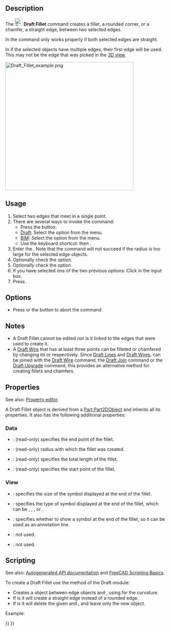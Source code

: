 <languages/>
<translate>

<!--T:1-->
{{Docnav
|[[Draft_Wire|Wire]]
|[[Draft_Arc|Arc]]
|[[Draft_Workbench|Draft]]
|IconL=Draft_Wire.svg
|IconR=Draft_Arc.svg
|IconC=Workbench_Draft.svg
}}

<!--T:2-->
{{GuiCommand
|Name=Draft Fillet
|MenuLocation=Drafting → Fillet<br>2D Drafting → Fillet
|Workbenches=[[Draft_Workbench|Draft]], [[BIM_Workbench|BIM]]
|Shortcut={{KEY|F}} {{KEY|I}}
|Version=0.19
|SeeAlso=[[Draft_Line|Draft Line]], [[Draft_Wire|Draft Wire]]
}}

==Description== <!--T:3-->

<!--T:4-->
The [[Image:Draft_Fillet.svg|24px]] '''Draft Fillet''' command creates a fillet, a rounded corner, or a chamfer, a straight edge, between two selected edges.

<!--T:35-->
In {{VersionMinus|0.21}} the command only works properly if both selected edges are straight.

<!--T:36-->
In {{VersionMinus|1.0}} if the selected objects have multiple edges, their first edge will be used. This may not be the edge that was picked in the [[3D_view|3D view]]. 

</translate>
[[Image:Draft_Fillet_example.png|400px]]
<translate>
<!--T:5-->
{{Caption|Several fillets and chamfers created between two edges}}

==Usage== <!--T:6-->

<!--T:7-->
# Select two edges that meet in a single point.
# There are several ways to invoke the command:
#* Press the {{Button|[[Image:Draft_Fillet.svg|16px]] [[Draft_Fillet|Fillet]]}} button.
#* [[Draft_Workbench|Draft]]: Select the {{MenuCommand|Drafting → [[Image:Draft_Fillet.svg|16px]] Fillet}} option from the menu.
#* [[BIM_Workbench|BIM]]: Select the {{MenuCommand|2D Drafting → [[Image:Draft_Fillet.svg|16px]] Fillet}} option from the menu.
#* Use the keyboard shortcut: {{KEY|F}} then {{KEY|I}}.
# Enter the {{MenuCommand|Fillet radius}}. Note that the command will not succeed if the radius is too large for the selected edge objects.
# Optionally check the {{MenuCommand|Delete original objects}} option.
# Optionally check the {{MenuCommand|Create chamfer}} option.
# If you have selected one of the two previous options: Click in the {{MenuCommand|Fillet radius}} input box.
# Press {{KEY|Enter}}.

==Options== <!--T:13-->

<!--T:14-->
* Press {{KEY|Esc}} or the {{Button|Close}} button to abort the command.

== Notes == <!--T:30-->

<!--T:8-->
* A Draft Fillet cannot be edited nor is it linked to the edges that were used to create it.
* A [[Draft_Wire|Draft Wire]] that has at least three points can be filleted or chamfered by changing its {{PropertyData|Fillet Radius}} or {{PropertyData|Chamfer Size}} respectively. Since [[Draft_Line|Draft Lines]] and [[Draft_Wire|Draft Wires]], can be joined with the [[Draft_Wire|Draft Wire]] command, the [[Draft_Join|Draft Join]] command or the [[Draft_Upgrade|Draft Upgrade]] command, this provides an alternative method for creating fillets and chamfers.

==Properties== <!--T:15-->

<!--T:31-->
See also: [[Property_editor|Property editor]].

<!--T:32-->
A Draft Fillet object is derived from a [[Part_Part2DObject|Part Part2DObject]] and inherits all its properties. It also has the following additional properties:

===Data=== <!--T:17-->

<!--T:33-->
{{TitleProperty|Draft}}

<!--T:18-->
* {{PropertyData|End|VectorDistance}}: (read-only) specifies the end point of the fillet.
* {{PropertyData|Fillet Radius|Length}}: (read-only) radius with which the fillet was created.
* {{PropertyData|Length|Length}}: (read-only) specifies the total length of the fillet.
* {{PropertyData|Start|VectorDistance}}: (read-only) specifies the start point of the fillet.

===View=== <!--T:19-->

<!--T:34-->
{{TitleProperty|Draft}}

<!--T:20-->
* {{PropertyView|Arrow Size|Length}}: specifies the size of the symbol displayed at the end of the fillet.
* {{PropertyView|Arrow Type|Enumeration}}: specifies the type of symbol displayed at the end of the fillet, which can be {{value|Dot}}, {{value|Circle}}, {{value|Arrow}}, {{value|Tick}} or {{value|Tick-2}}.
* {{PropertyView|End Arrow|Bool}}: specifies whether to show a symbol at the end of the fillet, so it can be used as an annotation line.
* {{PropertyView|Pattern|Enumeration}}: not used.
* {{PropertyView|Pattern Size|Float}}: not used.

==Scripting== <!--T:21-->

<!--T:28-->
See also: [https://freecad.github.io/SourceDoc/ Autogenerated API documentation] and [[FreeCAD Scripting Basics|FreeCAD Scripting Basics]].

<!--T:22-->
To create a Draft Fillet use the {{incode|make_fillet}} method of the Draft module:

</translate>
{{Code|code=
fillet = make_fillet([edge1, edge2], radius=100, chamfer=False, delete=False)
}}
<translate>

<!--T:23-->
* Creates a {{incode|Fillet}} object between edge objects {{incode|edge1}} and {{incode|edge2}}, using {{incode|radius}} for the curvature.
* If {{incode|chamfer}} is {{incode|True}} it will create a straight edge instead of a rounded edge.
* If {{incode|delete}} is {{incode|True}} it will delete the given {{incode|edge1}} and {{incode|edge2}}, and leave only the new object.

<!--T:24-->
Example:

</translate>
{{Code|code=
import FreeCAD as App
import Draft

doc = App.newDocument()

p1 = App.Vector(0, 0, 0)
p2 = App.Vector(1000, 1000, 0)
p3 = App.Vector(2000, 0, 0)

edge1 = Draft.make_line(p1, p2)
edge2 = Draft.make_line(p2, p3)

doc.recompute()

fillet = Draft.make_fillet([edge1, edge2], radius=500)

doc.recompute()
}}
<translate>


<!--T:25-->
{{Docnav
|[[Draft_Wire|Wire]]
|[[Draft_Arc|Arc]]
|[[Draft_Workbench|Draft]]
|IconL=Draft_Wire.svg
|IconR=Draft_Arc.svg
|IconC=Workbench_Draft.svg
}}

</translate>
{{Draft Tools navi{{#translation:}}}}
{{Userdocnavi{{#translation:}}}}